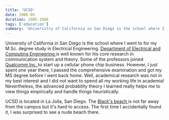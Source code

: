 ```yaml
---
title: 'UCSD'
date: 1986-05
duration: 1985-1986
tags: ['education']
summary: 'Universitry of California in San Diego is the school where I went to for my M.S. degree study in Electirical Engineering.'
---
```



University of California in San Diego is the school where I went to for my M.Sc. degree study in Electrical Engineering. <a className="inline-flex items-center justiry-between" href="https://www.ece.ucsd.edu/faculty-research/ece-research-areas/communication-theory-systems" target="_blank"> Department of Electrical and Computing Engineering <Symbol1f517 /></a>is well known for his core research in communication system and theory. Some of the professors joined <a className="inline-flex items-center justiry-between" href="https://www.qualcomm.com/" target="_blank"> Qualcomm Inc. <Symbol1f517 /></a> to start up a cellular phone chip business. However, I just spent one year there, I passed the comprehensive examination and got my MS degree before I went back home. Well, academical research was not in my best interest and I did not want to spend all my working life in academia! Nevertheless, the advanced probability theory I learned really helps me to view things empirically and handle things heuristically.

UCSD is located in La Jolla, San Diego. The <a className="inline-flex items-center justiry-between" href="https://students.ucsd.edu/well-being/personal-safety/blacksbeach.html" target="_blank">Black's beach <Symbol1f517 /></a>is not far away from the campus but it's hard to access. The first time I accidentally found it, I was surprised to see a nude beach there.


